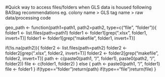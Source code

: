 #Quick way to access files/folders when GLS data is housed following BAStag recommendations eg. colony name > GLS tag name > raw data/processing code

geo_path <- function(path1=path1, path2=path2, type=c("file", "folder")){
  folder1 <- list.files(path=path1)
  folder1 <- folder1[grep(".xlsx", folder1, invert=T)]
  folder1 <- folder1[grep("makefile", folder1, invert=T)]
  
  if(!is.na(path2)){
  folder2 <- list.files(path=path2)
  folder2 <- folder2[grep(".xlsx", folder2, invert=T)]
  folder2 <- folder2[grep("makefile", folder2, invert=T)]
  path <- c(paste0(path1, "/", folder1), paste0(path2, "/", folder2))
  file <- c(folder1, folder2)
  } else {
    path <- paste0(path1, "/", folder1)
    file <- folder1
  }
  if(type=="folder")return(path)
  if(type=="file")return(file)
}
